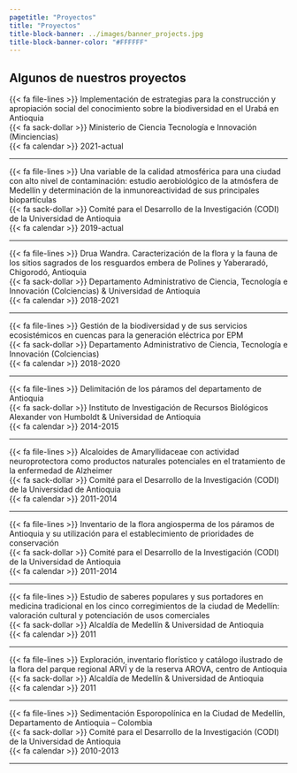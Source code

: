 ```yaml
---
pagetitle: "Proyectos"
title: "Proyectos"
title-block-banner: ../images/banner_projects.jpg
title-block-banner-color: "#FFFFFF"
---
```


## Algunos de nuestros proyectos

{{< fa file-lines >}} Implementación de estrategias para la construcción y apropiación social del conocimiento sobre la biodiversidad en el Urabá en Antioquia\
{{< fa sack-dollar >}} Ministerio de Ciencia Tecnología e Innovación (Minciencias)\
{{< fa calendar >}} 2021-actual
   
***

{{< fa file-lines >}} Una variable de la calidad atmosférica para una ciudad con alto nivel de contaminación: estudio aerobiológico de la atmósfera de Medellín y determinación de la inmunoreactividad de sus principales biopartículas\
{{< fa sack-dollar >}} Comité para el Desarrollo de la Investigación (CODI) de la Universidad de Antioquia\
{{< fa calendar >}} 2019-actual 
   
***

{{< fa file-lines >}} Drua Wandra. Caracterización de la flora y la fauna de los sitios sagrados de los resguardos embera de Polines y Yaberaradó, Chigorodó, Antioquia\
{{< fa sack-dollar >}} Departamento Administrativo de Ciencia, Tecnología e Innovación (Colciencias) & Universidad de Antioquia\
{{< fa calendar >}} 2018-2021

***

{{< fa file-lines >}} Gestión de la biodiversidad y de sus servicios ecosistémicos en cuencas para la generación eléctrica por EPM\
{{< fa sack-dollar >}} Departamento Administrativo de Ciencia, Tecnología e Innovación (Colciencias)\
{{< fa calendar >}} 2018-2020

***

{{< fa file-lines >}} Delimitación de los páramos del departamento de Antioquia\
{{< fa sack-dollar >}} Instituto de Investigación de Recursos Biológicos Alexander von Humboldt & Universidad de Antioquia\
{{< fa calendar >}} 2014-2015  

***

{{< fa file-lines >}} Alcaloides de Amaryllidaceae con actividad neuroprotectora como productos naturales potenciales en el tratamiento de la enfermedad de Alzheimer\
{{< fa sack-dollar >}} Comité para el Desarrollo de la Investigación (CODI) de la Universidad de Antioquia\
{{< fa calendar >}} 2011-2014 

***

{{< fa file-lines >}} Inventario de la flora angiosperma de los páramos de Antioquia y su utilización para el establecimiento de prioridades de conservación\
{{< fa sack-dollar >}} Comité para el Desarrollo de la Investigación (CODI) de la Universidad de Antioquia\
{{< fa calendar >}} 2011-2014

***

{{< fa file-lines >}} Estudio de saberes populares y sus portadores en medicina tradicional en los cinco corregimientos de la ciudad de Medellín: valoración cultural y potenciación de usos comerciales\
{{< fa sack-dollar >}} Alcaldía de Medellín & Universidad de Antioquia\
{{< fa calendar >}} 2011

***

{{< fa file-lines >}} Exploración, inventario florístico y catálogo ilustrado de la flora del parque regional ARVÍ y de la reserva AROVA, centro de Antioquia\
{{< fa sack-dollar >}} Alcaldía de Medellín & Universidad de Antioquia\
{{< fa calendar >}} 2011

***

{{< fa file-lines >}} Sedimentación Esporopolínica en la Ciudad de Medellín, Departamento de Antioquia – Colombia\
{{< fa sack-dollar >}} Comité para el Desarrollo de la Investigación (CODI) de la Universidad de Antioquia\
{{< fa calendar >}} 2010-2013

***
